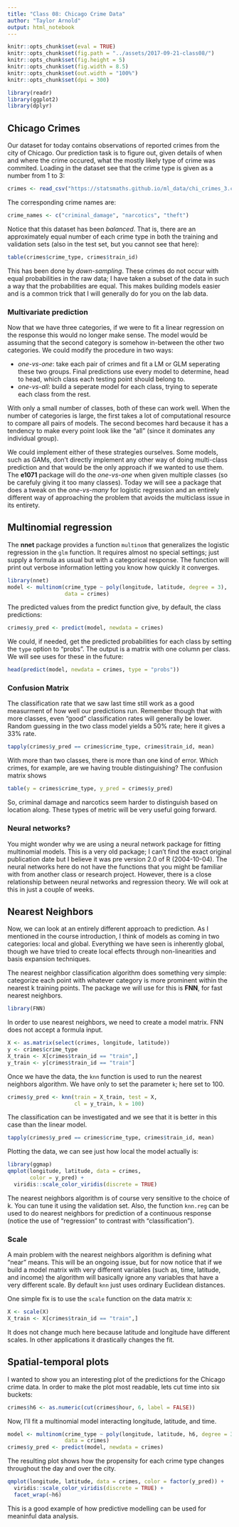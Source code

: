 ```yaml
---
title: "Class 08: Chicago Crime Data"
author: "Taylor Arnold"
output: html_notebook
---
```


```r
knitr::opts_chunk$set(eval = TRUE)
knitr::opts_chunk$set(fig.path = "../assets/2017-09-21-class08/")
knitr::opts_chunk$set(fig.height = 5)
knitr::opts_chunk$set(fig.width = 8.5)
knitr::opts_chunk$set(out.width = "100%")
knitr::opts_chunk$set(dpi = 300)
```

```r
library(readr)
library(ggplot2)
library(dplyr)
```

## Chicago Crimes

Our dataset for today contains observations of reported crimes
from the city of Chicago. Our prediction task is to figure out,
given details of when and where the crime occured, what the
mostly likely type of crime was commited. Loading in the dataset
see that the crime type is given as a number from 1 to 3:

```r
crimes <- read_csv("https://statsmaths.github.io/ml_data/chi_crimes_3.csv")
```

The corresponding crime names are:

```r
crime_names <- c("criminal_damage", "narcotics", "theft")
```

Notice that this dataset has been *balanced*. That is,
there are an approximately equal number of each crime type
in both the training and validation sets (also in the
test set, but you cannot see that here):

```r
table(crimes$crime_type, crimes$train_id)
```

This has been done by *down-sampling*. These crimes do not
occur with equal probabilities in the raw data; I have taken
a subset of the data in such a way that the probabilities are
equal. This makes building models easier and is a common trick
that I will generally do for you on the lab data.

### Multivariate prediction

Now that we have three categories, if we were to fit a linear
regression on the response this would no longer make sense. The
model would be assuming that the second category is somehow
in-between the other two categories. We could modify the
procedure in two ways:

- *one-vs-one*: take each pair of crimes and fit a LM or GLM
seperating these two groups. Final predictions use every model
to determine, head to head, which class each testing point should
belong to.
- *one-vs-all*: build a seperate model for each class, trying
to seperate each class from the rest.

With only a small number of classes, both of these can work
well. When the number of categories is large, the first takes
a lot of computational resource to compare all pairs of models.
The second becomes hard because it has a tendency to make every
point look like the "all" (since it dominates any individual
group).

We could implement either of these strategies ourselves. Some
models, such as GAMs, don't directly implement any other way
of doing multi-class prediction and that would be the only
approach if we wanted to use them. The **e1071** package will
do the *one-vs-one* when given multiple classes (so be
carefuly giving it too many classes). Today we will see a
package that does a tweak on the *one-vs-many* for logistic
regression and an entirely different way of approaching the
problem that avoids the multiclass issue in its entirety.

## Multinomial regression

The **nnet** package provides a function `multinom` that
generalizes the logistic regression in the `glm` function.
It requires almost no special settings; just supply a
formula as usual but with a categorical response. The
function will print out verbose information letting you
know how quickly it converges.

```r
library(nnet)
model <- multinom(crime_type ~ poly(longitude, latitude, degree = 3),
                  data = crimes)
```

The predicted values from the predict function give, by default,
the class predictions:

```r
crimes$y_pred <- predict(model, newdata = crimes)
```

We could, if needed, get the predicted probabilities for each
class by setting the `type` option to "probs". The output is
a matrix with one column per class. We will see uses for these
in the future:

```r
head(predict(model, newdata = crimes, type = "probs"))
```

### Confusion Matrix

The classification rate that we saw last time still work as a
good measurment of how well our predictions run. Remember though
that with more classes, even "good" classification rates will
generally be lower. Random guessing in the two class model yields
a 50% rate; here it gives a 33% rate.

```r
tapply(crimes$y_pred == crimes$crime_type, crimes$train_id, mean)
```

With more than two classes, there is more than one kind of error.
Which crimes, for example, are we having trouble distinguishing?
The confusion matrix shows

```r
table(y = crimes$crime_type, y_pred = crimes$y_pred)
```

So, criminal damage and narcotics seem harder to distinguish
based on location along. These types of metric will be very
useful going forward.

### Neural networks?

You might wonder why we are using a neural network package for
fitting multinomial models. This is a very old package; I can't
find the exact original publication date but I believe it was
pre version 2.0 of R (2004-10-04). The neural networks here do
not have the functions that you might be familiar with from
another class or research project. However, there is a close
relationship between neural networks and regression theory.
We will ook at this in just a couple of weeks.

## Nearest Neighbors

Now, we can look at an entirely different approach to prediction.
As I mentioned in the course introduction, I think of models as
coming in two categories: local and global. Everything we have
seen is inherently global, though we have tried to create
local effects through non-linearities and basis expansion
techniques.

The nearest neighbor classification algorithm does something very
simple: categorize each point with whatever category is more
prominent within the nearest k training points. The package we
will use for this is **FNN**, for fast nearest neighbors.

```r
library(FNN)
```

In order to use nearest neighbors, we need to create a model
matrix. FNN does not accept a formula input.

```r
X <- as.matrix(select(crimes, longitude, latitude))
y <- crimes$crime_type
X_train <- X[crimes$train_id == "train",]
y_train <- y[crimes$train_id == "train"]
```

Once we have the data, the `knn` function is used
to run the nearest neighbors algorithm. We have only
to set the parameter `k`; here set to 100.

```r
crimes$y_pred <- knn(train = X_train, test = X,
                     cl = y_train, k = 100)
```

The classification can be investigated and we see that
it is better in this case than the linear model.

```r
tapply(crimes$y_pred == crimes$crime_type, crimes$train_id, mean)
```

Plotting the data, we can see just how local the model actually
is:

```r
library(ggmap)
qmplot(longitude, latitude, data = crimes,
       color = y_pred) +
  viridis::scale_color_viridis(discrete = TRUE)
```

The nearest neighbors algorithm is of course very sensitive to
the choice of k. You can tune it using the validation set.
Also, the function `knn.reg` can be used to do nearest neighbors
for prediction of a continuous response (notice the use of
"regression" to contrast with "classification").

### Scale

A main problem with the nearest neighbors algorithm is defining
what "near" means. This will be an ongoing issue, but for now
notice that if we build a model matrix with very different
variables (such as, time, latitude, and income) the algorithm
will basically ignore any variables that have a very different
scale. By default `knn` just uses ordinary Euclidean distances.

One simple fix is to use the `scale` function on the data
matrix `X`:

```r
X <- scale(X)
X_train <- X[crimes$train_id == "train",]
```

It does not change much here because latitude and longitude
have different scales. In other applications it drastically
changes the fit.

## Spatial-temporal plots

I wanted to show you an interesting plot of the predictions
for the Chicago crime data. In order to make the plot most
readable, lets cut time into six buckets:

```r
crimes$h6 <- as.numeric(cut(crimes$hour, 6, label = FALSE))
```

Now, I'll fit a multinomial model interacting longitude,
latitude, and time.

```r
model <- multinom(crime_type ~ poly(longitude, latitude, h6, degree = 3),
                  data = crimes)
crimes$y_pred <- predict(model, newdata = crimes)
```

The resulting plot shows how the propensity for each crime
type changes throughout the day and over the city.

```r
qmplot(longitude, latitude, data = crimes, color = factor(y_pred)) +
  viridis::scale_color_viridis(discrete = TRUE) +
  facet_wrap(~h6)
```

This is a good example of how predictive modelling can be
used for meaninful data analysis.





